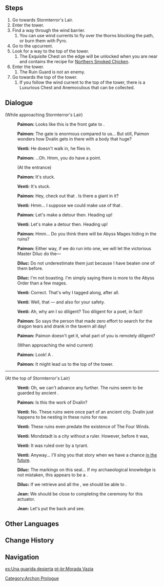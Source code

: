 {{Quest Infobox
|id            = 00389
|image         = Archon Quest C0A3 Empty Abode.png
|type          = Archon
|chapter       = Prologue
|actNum        = III
|act           = Song of the Dragon and Freedom
|part          = 3
|description   = Assailed by many enemies, you realize that this road will not be an easy one. The way into [[Stormterror's Lair]] is strewn with obstacles, and so you must proceed with caution to find a path along the ruined walls.
|startLocation = [[Stormterror's Lair]], [[Mondstadt]]
|prev          = Hurdle
|next          = Light Guiding Ceremony
|exp           = 300
|mora          = 8,775
|other         = {{Card|Adventurer's Experience|3}}{{Card|Fine Enhancement Ore|10}}
|characters    = Diluc;Jean;Paimon;Traveler;Venti
|voiced        = yes
}}
{{TeyvatQuest|0|3|part=3}}
==Steps==
#Go towards Stormterror's Lair.
#Enter the tower.
#Find a way through the wind barrier.
##You can use wind currents to fly over the thorns blocking the path, or burn them with Pyro.
#Go to the upcurrent.
#Look for a way to the top of the tower.
##The Exquisite Chest on the edge will be unlocked when you are near and contains the recipe for [[Northern Smoked Chicken]].
#Enter the tower.
##The Ruin Guard is not an enemy.
#Go towards the top of the tower.
##If you follow the wind current to the top of the tower, there is a Luxurious Chest and Anemoculous that can be collected.

==Dialogue==
{{dialogue start}}
;(While approaching Stormterror's Lair)
:{{A|vo mdaq067 1 paimon 01.ogg}} '''Paimon:''' Looks like this is the front gate to {{Color|buzzword|Stormterror's Lair}}.
:{{A|vo mdaq067 1 paimon 02.ogg}} '''Paimon:''' The gate is enormous compared to us... But still, Paimon wonders how Dvalin gets in there with a body that huge?
:{{A|vo mdaq067 1 venti 01.ogg}} '''Venti:''' He doesn't walk in, he flies in.
:{{A|vo mdaq067 1 paimon 03.ogg}} '''Paimon:''' ...Oh. Hmm, you do have a point.
:;(At the entrance)
:{{A|vo mdaq067 2 paimon 01.ogg}} '''Paimon:''' It's stuck.
:{{A|vo mdaq067 2 venti 01.ogg}} '''Venti:''' It's stuck.
:{{A|vo mdaq067 2 paimon 02.ogg}} '''Paimon:''' Hey, check out that {{Color|buzzword|roof}}. Is there a giant {{Color|buzzword|hole}} in it?
:{{A|vo mdaq067 2 venti 02.ogg}} '''Venti:''' Hmm... I suppose we could make use of that {{Color|buzzword|wind current}}.
:{{A|vo mdaq067 2 paimon 03.ogg}} '''Paimon:''' Let's make a detour then. Heading up!
:{{A|vo mdaq067 2 venti 03.ogg}} '''Venti:''' Let's make a detour then. Heading up!
:{{A|vo mdaq066 5 paimon 02.ogg}} '''Paimon:''' Hmm... Do you think there will be Abyss Mages hiding in the ruins?
:{{A|vo mdaq066 5 paimon 03.ogg}} '''Paimon:''' Either way, if we do run into one, we will let the victorious Master Diluc do the&mdash;
:{{A|vo mdaq066 5 diluc 01.ogg}} '''Diluc:''' Do not underestimate them just because I have beaten one of them before.
:{{A|vo mdaq066 5 diluc 02.ogg}} '''Diluc:''' I'm not boasting. I'm simply saying there is more to the Abyss Order than a few mages.
:{{A|vo mdaq066 5 venti 01.ogg}} '''Venti:''' Correct. That's why I tagged along, after all.
:{{A|vo mdaq066 5 venti 02.ogg}} '''Venti:''' Well, that &mdash; and also for your safety.
:{{A|vo mdaq066 5 venti 03.ogg}} '''Venti:''' Ah, why am I so diligent? Too diligent for a poet, in fact!
:{{A|vo mdaq066 5 paimon 04.ogg}} '''Paimon:''' So says the person that made zero effort to search for the dragon tears and drank in the tavern all day!
:{{A|vo mdaq066 5 paimon 05.ogg}} '''Paimon:''' Paimon doesn't get it, what part of you is remotely diligent?
:;(When approaching the wind current)
:{{A|vo mdaq067 3 paimon 01.ogg}} '''Paimon:''' Look! A {{Color|buzzword|wind current}}.
:{{A|vo mdaq067 3 paimon 02.ogg}} '''Paimon:''' It might lead us to the top of the tower.
----
;(At the top of Stormterror's Lair)
:{{A|vo mdaq067b 1 venti 01.ogg}} '''Venti:''' Oh, we can't advance any further. The ruins seem to be guarded by ancient {{Color|buzzword|seals}}.
:{{A|vo mdaq067b 1 paimon 01.ogg}} '''Paimon:''' Is this the work of Dvalin?
:{{A|vo mdaq067b 1 venti 02.ogg}} '''Venti:''' No. These ruins were once part of an ancient city. Dvalin just happens to be nesting in these ruins for now.
:{{A|vo mdaq067b 1 venti 03.ogg}} '''Venti:''' These ruins even predate the existence of The Four Winds.
:{{A|vo mdaq067b 1 venti 04.ogg}} '''Venti:''' Mondstadt is a city without a ruler. However, before it was,
:{{A|vo mdaq067b 1 venti 05.ogg}} '''Venti:''' It was ruled over by a tyrant.
:{{A|vo mdaq067b 1 venti 06.ogg}} '''Venti:''' Anyway... I'll sing you that story when we have a chance [[Should You Be Trapped in a Windless Land (Quest)|in the future]].
:{{A|vo mdaq067b 1 diluc 01.ogg}} '''Diluc:''' The markings on this seal... If my archaeological knowledge is not mistaken, this appears to be a {{Color|buzzword|light actuator}}.
:{{A|vo mdaq067b 1 diluc 02.ogg}} '''Diluc:''' If we retrieve and {{Color|buzzword|reintegrate}} all the {{Color|buzzword|parts}}, we should be able to {{Color|buzzword|get it working}}.
:{{A|vo mdaq067b 1 qin 01.ogg}} '''Jean:''' We should be close to completing the ceremony for this actuator.
:{{A|vo mdaq067b 1 qin 02.ogg}} '''Jean:''' Let's put the {{Color|buzzword|last part}} back and see.
{{dialogue end}}

==Other Languages==
{{Other Languages
|en      = Empty Abode
|zhs     = 无人之家
|zhs_rm  = Wúrén zhī Jiā
|zht     = 無人之家
|zht_rm  = Wúrén zhī Jiā
|zh_tl   = 
|ja      = 誰もいない家
|ja_rm   = Dare mo Inai Ie
|ja_tl   = House With Nobody in It
|ko      = 빈 집
|ko_rm   = Bin Jip
|ko_tl   = Empty House
|es      = Una guarida desierta
|es_tl   = A Secret Lair
|fr      = Un foyer sans habitant
|fr_tl   = A Home Without Resident
|ru      = Пустая обитель
|ru_tl   = 
|th      = บ้านที่ว่างเปล่า
|th_rm   = 
|th_tl   = Empty House
|vi      = Ngôi Nhà Không Người
|vi_tl   = Empty House
|de      = Herrenloses Heim
|de_tl   = Abandoned Home
|id      = Kediaman Tak Berpenghuni
|id_tl   = Abandoned Abode
|pt      = Moradia Vazia
|pt_tl   = 
}}

==Change History==
{{Change History|1.0}}

==Navigation==
{{Archon Quest Navbox|chapter=Prologue}}
[[Category:Archon Prologue]]

[[es:Una guarida desierta]]
[[pt-br:Morada Vazia]]